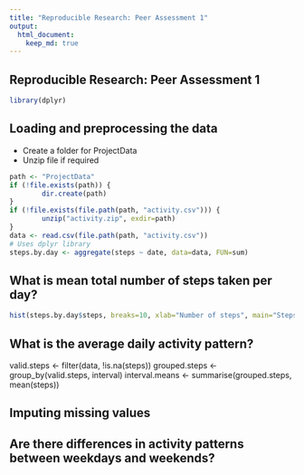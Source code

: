```yaml
---
title: "Reproducible Research: Peer Assessment 1"
output: 
  html_document:
    keep_md: true
---
```


Reproducible Research: Peer Assessment 1
----------------------------------------

```r
library(dplyr)
```

## Loading and preprocessing the data
- Create a folder for ProjectData
- Unzip file if required
```r
path <- "ProjectData"
if (!file.exists(path)) {
        dir.create(path)
}
if (!file.exists(file.path(path, "activity.csv"))) {
        unzip("activity.zip", exdir=path)
}
data <- read.csv(file.path(path, "activity.csv"))
# Uses dplyr library
steps.by.day <- aggregate(steps ~ date, data=data, FUN=sum)
```

## What is mean total number of steps taken per day?
```r
hist(steps.by.day$steps, breaks=10, xlab="Number of steps", main="Steps taken per day")
```

## What is the average daily activity pattern?
valid.steps <- filter(data, !is.na(steps))
grouped.steps <- group_by(valid.steps, interval)
interval.means <- summarise(grouped.steps, mean(steps))


## Imputing missing values



## Are there differences in activity patterns between weekdays and weekends?
